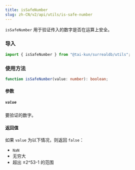 ```yaml
---
title: isSafeNumber
slug: zh-CN/v2/api/utils/is-safe-number
---
```


`isSafeNumber` 用于验证传入的数字是否在运算上安全。

### 导入

```ts
import { isSafeNumber } from "@tai-kun/surrealdb/utils";
```

### 使用方法

```ts
function isSafeNumber(value: number): boolean;
```

#### 参数

##### `value`

要验证的数字。

#### 返回值

如果 `value` 为以下情况，则返回 `false`：

- `NaN`
- 无穷大
- 超出 ±2^53-1 的范围
